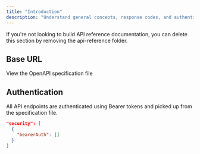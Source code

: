 ```yaml
---
title: "Introduction"
description: "Understand general concepts, response codes, and authentication strategies."
---
```


<Note>
  If you're not looking to build API reference documentation, you can delete this section by removing the api-reference folder.
</Note>

## Base URL

<Card title="Plant Store Endpoints" icon="leaf" href="https://github.com/mintlify/starter/blob/main/api-reference/openapi.json">
  View the OpenAPI specification file
</Card>

## Authentication

All API endpoints are authenticated using Bearer tokens and picked up from the specification file.

```json
"security": [
  {
    "bearerAuth": []
  }
]
```